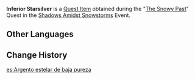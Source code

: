 {{Item Infobox
|id           = 100997
|image        = Item Inferior Starsilver.png
|type         = Quest Items
|description  = Starsilver with low luster and dull coloration, It will most likely not sell for a high price.
|source1      = [[The Snowy Past]]
}}
'''Inferior Starsilver''' is a [[Quest Item]] obtained during the "[[The Snowy Past]]" Quest in the [[Shadows Amidst Snowstorms]] Event.

==Other Languages==
{{Other Languages
|default_hidden = 1
|en      = Inferior Starsilver
|zhs     = 成色较差的星银矿石
|zhs_rm  = Chéngsè Jiàochā de Xíngyíng Kuàngshí
|zht     = 成色較差的星銀礦石
|zht_rm  = Chéngsè Jiàochā de Xíngyíng Kuàngshí
|ja      = 粗悪な星銀鉱石
|ja_rm   = Soaku na Seigin Kouseki
|ko      = 품질이 떨어지는 성은 광석
|ko_rm   = Pumjiri Tteoreojineun Seong'eun Gwangseok
|es      = Argento estelar de baja pureza
|fr      = Minerai d'argétoile inférieur
|ru      = Низкопробное звёздное серебро
|th      = Starsilver คุณภาพค่อนข้างแย่
|th_rm   = 
|vi      = Quặng Tinh Ngân Chất Lượng Thấp
|de      = Minderwertiges Sternsilbererz
|id      = Inferior Starsilver
|pt      = Minério de Prata Estrelada Inferior
|tr      = Kalitesiz Gümüş Yıldız
|it      = Argento astrale di scarsa qualità
}}

==Change History==
{{Change History|2.3}}

[[es:Argento estelar de baja pureza]]